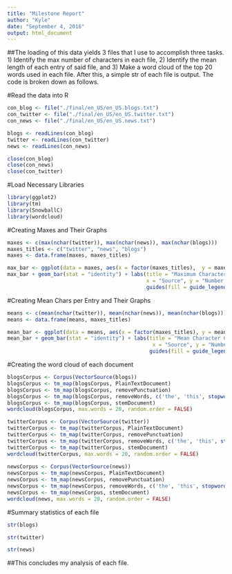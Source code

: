 ```yaml
---
title: "Milestone Report"
author: "Kyle"
date: "September 4, 2016"
output: html_document
---
```

##The loading of this data yields 3 files that I use to accomplish three tasks.  1) Identify the max number of characters in each file, 2) Identify the mean length of each entry of said file, and 3) Make a word cloud of the top 20 words used in each file.  After this, a simple str of each file is output.  The code is broken down as follows.  


#Read the data into R
```r
con_blog <- file("./final/en_US/en_US.blogs.txt")
con_twitter <- file("./final/en_US/en_US.twitter.txt")
con_news <- file("./final/en_US/en_US.news.txt") 

blogs <- readLines(con_blog)
twitter <- readLines(con_twitter)
news <- readLines(con_news)

close(con_blog)
close(con_news)
close(con_twitter)
```


#Load Necessary Libraries
```r
library(ggplot2)
library(tm)
library(SnowballC)
library(wordcloud)
```


#Creating Maxes and Their Graphs
```r
maxes <- c(max(nchar(twitter)), max(nchar(news)), max(nchar(blogs)))
maxes_titles <- c("twitter", "news", "blogs")
maxes <- data.frame(maxes, maxes_titles)

max_bar <- ggplot(data = maxes, aes(x = factor(maxes_titles),  y = maxes, fill = maxes_titles))
max_bar + geom_bar(stat = "identity") + labs(title = "Maximum Character Counts for the Longest Lines", 
                                             x = "Source", y = "Number of Characters") +
                                             guides(fill = guide_legend(title = "Source"))
```


#Creating Mean Chars per Entry and Their Graphs
```r
means <- c(mean(nchar(twitter)), mean(nchar(news)), mean(nchar(blogs)))
means <- data.frame(means, maxes_titles)

mean_bar <- ggplot(data = means, aes(x = factor(maxes_titles), y = means, fill = maxes_titles))
mean_bar + geom_bar(stat = "identity") + labs(title = "Mean Character Counts for the Longest Lines",
                                               x = "Source", y = "Number of Characters") + 
                                              guides(fill = guide_legend(title = "Source"))
```


#Creating the word cloud of each document
```r
blogsCorpus <- Corpus(VectorSource(blogs))
blogsCorpus <- tm_map(blogsCorpus, PlainTextDocument)
blogsCorpus <- tm_map(blogsCorpus, removePunctuation)
blogsCorpus <- tm_map(blogsCorpus, removeWords, c('the', 'this', stopwords('english')))
blogsCorpus <- tm_map(blogsCorpus, stemDocument)
wordcloud(blogsCorpus, max.words = 20, random.order = FALSE)

twitterCorpus <- Corpus(VectorSource(twitter))
twitterCorpus <- tm_map(twitterCorpus, PlainTextDocument)
twitterCorpus <- tm_map(twitterCorpus, removePunctuation)
twitterCorpus <- tm_map(twitterCorpus, removeWords, c('the', 'this', stopwords('english')))
twitterCorpus <- tm_map(twitterCorpus, stemDocument)
wordcloud(twitterCorpus, max.words = 20, random.order = FALSE)
                                               
newsCorpus <- Corpus(VectorSource(news))
newsCorpus <- tm_map(newsCorpus, PlainTextDocument)
newsCorpus <- tm_map(newsCorpus, removePunctuation)
newsCorpus <- tm_map(newsCorpus, removeWords, c('the', 'this', stopwords('english')))
newsCorpus <- tm_map(newsCorpus, stemDocument)
wordcloud(news, max.words = 20, random.order = FALSE)
```


#Summary statistics of each file
```r
str(blogs)

str(twitter)

str(news)
```

##This concludes my analysis of each file.  